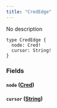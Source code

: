 ```yaml
---
title: "CredEdge"
---
```


No description

```
type CredEdge {
  node: Cred!
  cursor: String!
}

```

### Fields[](#fields "Direct link to heading")

#### `node` ([Cred](/developer/graphql-api/references/objects/cred))[](#node-cred "Direct link to heading")

#### `cursor` ([String](/developer/graphql-api/references/scalars/string))[](#cursor-string "Direct link to heading")